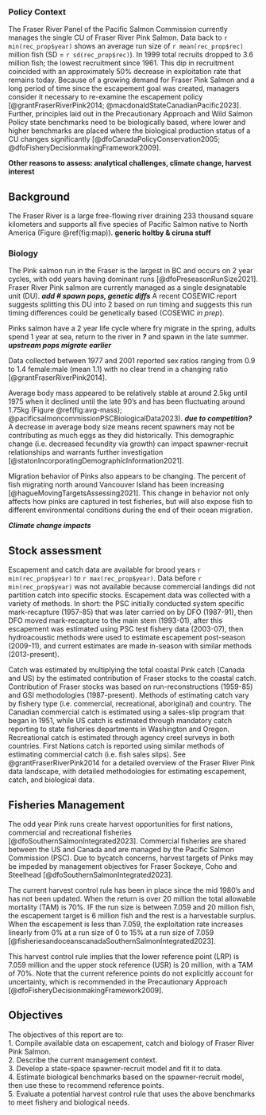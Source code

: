 ### Policy Context  

The Fraser River Panel of the Pacific Salmon Commission currently manages the single CU of Fraser River Pink Salmon. 
Data back to `r min(rec_prop$year)` shows an average run size of `r mean(rec_prop$rec)` million fish (SD = `r sd(rec_prop$rec)`). 
In 1999 total recruits dropped to 3.6 million fish; the lowest recruitment since 1961. 
This dip in recruitment coincided with an approximately 50% decrease in exploitation rate that remains today. Because of a growing demand for Fraser Pink Salmon and a long period of time since the escapement goal was created, managers consider it necessary to re-examine the escapement policy [@grantFraserRiverPink2014; @macdonaldStateCanadianPacific2023]. 
Further, principles laid out in the Precautionary Approach and Wild Salmon Policy state benchmarks need to be biologically based, where lower and higher benchmarks are placed where the biological production status of a CU changes significantly [@dfoCanadaPolicyConservation2005; @dfoFisheryDecisionmakingFramework2009].  

**Other reasons to assess: analytical challenges, climate change, harvest interest**


## Background  

The Fraser River is a large free-flowing river draining 233 thousand square kilometers and supports all five species of Pacific Salmon native to North America (Figure \@ref(fig:map)). **generic holtby & ciruna stuff**


### Biology

The Pink salmon run in the Fraser is the largest in BC and occurs on 2 year cycles, with odd years having dominant runs [@dfoPreseasonRunSize2021]. Fraser River Pink salmon are currently managed as a single designatable unit (DU). 
***add # spawn pops, genetic diffs***
A recent COSEWIC report suggests splitting this DU into 2 based on run timing and suggests this run timing differences could be genetically based (COSEWIC *in prep*).  

Pinks salmon have a 2 year life cycle where fry migrate in the spring, adults spend 1 year at sea, return to the river in ***?*** and spawn in the late summer. ***upstream pops migrate earlier***

Data collected between 1977 and 2001 reported sex ratios ranging from 0.9 to 1.4 female:male (mean 1.1) with no clear trend in a changing ratio [@grantFraserRiverPink2014].

Average body mass appeared to be relatively stable at around 2.5kg until 1975 when it declined until the late 90's and has been fluctuating around 1.75kg (Figure \@ref(fig:avg-mass); @pacificsalmoncommissionPSCBiologicalData2023). 
***due to competition?***
A decrease in average body size means recent spawners may not be contributing as much eggs as they did historically. This demographic change (i.e. decreased fecundity via growth) can impact spawner-recruit relationships and warrants further investigation [@statonIncorporatingDemographicInformation2021]. 

Migration behavior of Pinks also appears to be changing. The percent of fish migrating north around Vancouver Island has been increasing [@hagueMovingTargetsAssessing2021]. This change in behavior not only affects how pinks are captured in test fisheries, but will also expose fish to different environmental conditions during the end of their ocean migration. 

***Climate change impacts***


## Stock assessment  
Escapement and catch data are available for brood years `r min(rec_prop$year)` to `r max(rec_prop$year)`. 
Data before `r min(rec_prop$year)` was not available because commercial landings did not partition catch into specific stocks. 
Escapement data was collected with a variety of methods. 
In short: the PSC initially conducted system specific mark-recapture (1957-85) that was later carried on by DFO (1987-91), then DFO moved mark-recapture to the main stem (1993-01), after this escapement was estimated using PSC test fishery data (2003-07), then hydroacoustic methods were used to estimate escapement post-season (2009-11), and current estimates are made in-season with similar methods (2013-present).  

Catch was estimated by multiplying the total coastal Pink catch (Canada and US) by the estimated contribution of Fraser stocks to the coastal catch. 
Contribution of Fraser stocks was based on run-reconstructions (1959-85) and GSI methodologies (1987-present). 
Methods of estimating catch vary by fishery type (i.e. commercial, recreational, aboriginal) and country.
The Canadian commercial catch is estimated using a sales-slip program that began in 1951, while US catch is estimated through mandatory catch reporting to state fisheries departments in Washington and Oregon. 
Recreational catch is estimated through agency creel surveys in both countries.
First Nations catch is reported using similar methods of estimating commercial catch (i.e. fish sales slips). 
See @grantFraserRiverPink2014 for a detailed overview of the Fraser River Pink data landscape, with detailed methodologies for estimating escapement, catch, and biological data. 


## Fisheries Management

The odd year Pink runs create harvest opportunities for first nations, commercial and recreational fisheries [@dfoSouthernSalmonIntegrated2023]. 
Commercial fisheries are shared between the US and Canada and are managed by the Pacific Salmon Commission (PSC). Due to bycatch concerns, harvest targets of Pinks may be impeded by management objectives for Fraser Sockeye, Coho and Steelhead [@dfoSouthernSalmonIntegrated2023].

The current harvest control rule has been in place since the mid 1980's and has not been updated.
When the return is over 20 million the total allowable mortality (TAM) is 70%.
IF the run size is between 7.059 and 20 million fish, the escapement target is 6 million fish and the rest is a harvestable surplus. 
When the escapement is less than 7.059, the exploitation rate increases linearly from 0% at a run size of 0 to 15% at a run size of 7.059 [@fisheriesandoceanscanadaSouthernSalmonIntegrated2023].  

This harvest control rule implies that the lower reference point (LRP) is 7.059 million and the upper stock reference (USR) is 20 million, with a TAM of 70%. 
Note that the current reference points do not explicitly account for uncertainty, which is recommended in the Precautionary Approach [@dfoFisheryDecisionmakingFramework2009].


## Objectives  
The objectives of this report are to:  
1. Compile available data on escapement, catch and biology of Fraser River Pink Salmon.  
2. Describe the current management context.  
3. Develop a state-space spawner-recruit model and fit it to data.  
4. Estimate biological benchmarks based on the spawner-recruit model, then use these to recommend reference points.  
5. Evaluate a potential harvest control rule that uses the above benchmarks to meet fishery and biological needs.